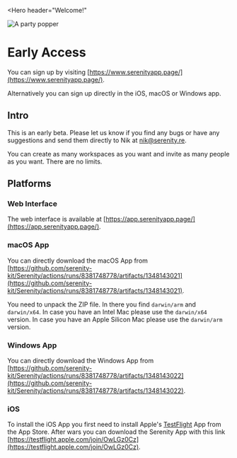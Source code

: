 
<Hero
  header="Welcome!"
>
  <Image
    className=""
    src={imageSrcEarlyAccess}
    alt="A party popper"
    width={896}
    height={512}
  />
</Hero>

# Early Access

You can sign up by visiting [https://www.serenityapp.page/](https://www.serenityapp.page/).

Alternatively you can sign up directly in the iOS, macOS or Windows app.

## Intro

This is an early beta. Please let us know if you find any bugs or have any suggestions and send them directly to Nik at nik@serenity.re.

You can create as many workspaces as you want and invite as many people as you want. There are no limits.

## Platforms

### Web Interface

The web interface is available at [https://app.serenityapp.page/](https://app.serenityapp.page/).

### macOS App

You can directly download the macOS App from [https://github.com/serenity-kit/Serenity/actions/runs/8381748778/artifacts/1348143021](https://github.com/serenity-kit/Serenity/actions/runs/8381748778/artifacts/1348143021).

You need to unpack the ZIP file. In there you find `darwin/arm` and `darwin/x64`. In case you have an Intel Mac please use the `darwin/x64` version. In case you have an Apple Silicon Mac please use the `darwin/arm` version.

### Windows App

You can directly download the Windows App from [https://github.com/serenity-kit/Serenity/actions/runs/8381748778/artifacts/1348143022](https://github.com/serenity-kit/Serenity/actions/runs/8381748778/artifacts/1348143022).

### iOS

To install the iOS App you first need to install Apple's [TestFlight](https://apps.apple.com/us/app/testflight/id899247664) App from the App Store.
After wars you can download the Serenity App with this link [https://testflight.apple.com/join/OwLGz0Cz](https://testflight.apple.com/join/OwLGz0Cz).
